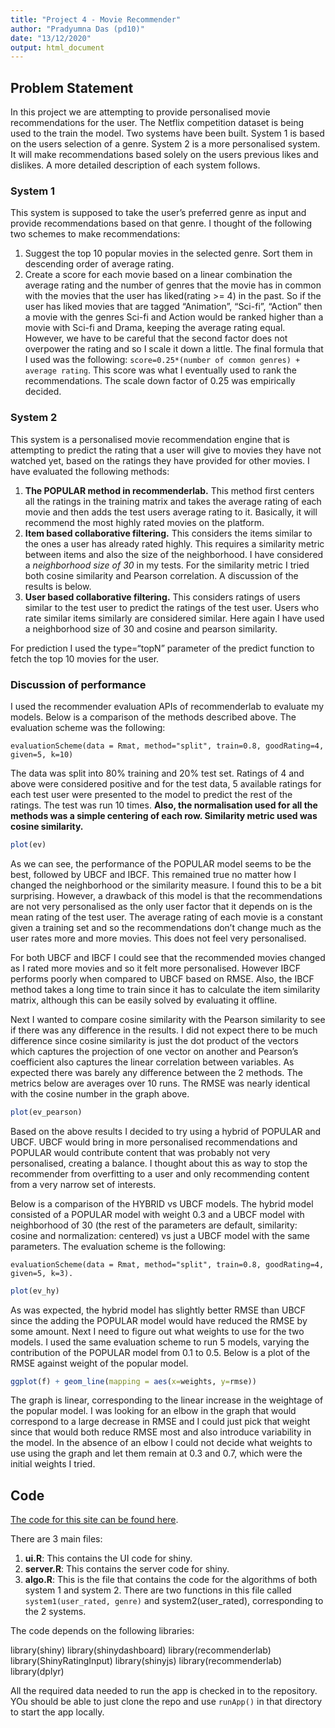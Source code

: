 ---
title: "Project 4 - Movie Recommender"
author: "Pradyumna Das (pd10)"
date: "13/12/2020"
output: html_document
---

## Problem Statement

In this project we are attempting to provide personalised movie recommendations for the user. The Netflix competition dataset is being used to the train the model. Two systems have been built. System 1 is based on the users selection of a genre. System 2 is a more personalised system. It will make recommendations based solely on the users previous likes and dislikes. A more detailed description of each system follows.

### System 1

This system is supposed to take the user's preferred genre as input and provide recommendations based on that genre. I thought of the following two schemes to make recommendations:

1. Suggest the top 10 popular movies in the selected genre. Sort them in descending order of average rating.  
1. Create a score for each movie based on a linear combination the average rating and the number of genres that the movie has in common with the movies that the user has liked(rating >= 4) in the past. So if the user has liked movies that are tagged "Animation", "Sci-fi", "Action" then a movie with the genres Sci-fi and Action would be ranked higher than a movie with Sci-fi and Drama, keeping the average rating equal. However, we have to be careful that the second factor does not overpower the rating and so I scale it down a little. The final formula that I used was the following: `score=0.25*(number of common genres) + average rating`. This score was what I eventually used to rank the recommendations. The scale down factor of 0.25 was empirically decided.

### System 2

This system is a personalised movie recommendation engine that is attempting to predict the rating that a user will give to movies they have not watched yet, based on the ratings they have provided for other movies. I have evaluated the following methods:

1. __The POPULAR method in recommenderlab.__ This method first centers all the ratings in the training matrix and takes the average rating of each movie and then adds the test users average rating to it. Basically, it will recommend the most highly rated movies on the platform.  
1. __Item based collaborative filtering.__ This considers the items similar to the ones a user has already rated highly. This requires a similarity metric between items and also the size of the neighborhood. I have considered a _neighborhood size of 30_ in my tests. For the similarity metric I tried both cosine similarity and Pearson correlation. A discussion of the results is below.  
1. __User based collaborative filtering.__ This considers ratings of users similar to the test user to predict the ratings of the test user. Users who rate similar items similarly are considered similar. Here again I have used a neighborhood size of 30 and cosine and pearson similarity.

For prediction I used the type="topN" parameter of the predict function to fetch the top 10 movies for the user.

### Discussion of performance

I used the recommender evaluation APIs of recommenderlab to evaluate my models. Below is a comparison of the methods described above. The evaluation scheme was the following: 

```
evaluationScheme(data = Rmat, method="split", train=0.8, goodRating=4, given=5, k=10)
```

The data was split into 80% training and 20% test set. Ratings of 4 and above were considered positive and for the test data, 5 available ratings for each test user were presented to the model to predict the rest of the ratings. The test was run 10 times. __Also, the normalisation used for all the methods was a simple centering of each row. Similarity metric used was cosine similarity.__

```{r echo=FALSE}
plot(ev)
```

As we can see, the performance of the POPULAR model seems to be the best, followed by UBCF and IBCF. This remained true no matter how I changed the neighborhood or the similarity measure. I found this to be a bit surprising. However, a drawback of this model is that the recommendations are not very personalised as the only user factor that it depends on is the mean rating of the test user. The average rating of each movie is a constant given a training set and so the recommendations don't change much as the user rates more and more movies. This does not feel very personalised.

For both UBCF and IBCF I could see that the recommended movies changed as I rated more movies and so it felt more personalised. However IBCF performs poorly when compared to UBCF based on RMSE. Also, the IBCF method takes a long time to train since it has to calculate the item similarity matrix, although this can be easily solved by evaluating it offline. 

Next I wanted to compare cosine similarity with the Pearson similarity to see if there was any difference in the results. I did not expect there to be much difference since cosine similarity is just the dot product of the vectors which captures the projection of one vector on another and Pearson's coefficient also captures the linear correlation between variables. As expected there was barely any difference between the 2 methods. The metrics below are averages over 10 runs. The RMSE was nearly identical with the cosine number in the graph above. 

```{r echo=FALSE}
plot(ev_pearson)
```

Based on the above results I decided to try using a hybrid of POPULAR and UBCF. UBCF would bring in more personalised recommendations and POPULAR would contribute content that was probably not very personalised, creating a balance. I thought about this as way to stop the recommender from overfitting to a user and only recommending content from a very narrow set of interests. 

Below is a comparison of the HYBRID vs UBCF models. The hybrid model consisted of a POPULAR model with weight 0.3 and a UBCF model with neighborhood of 30 (the rest of the parameters are default, similarity: cosine and normalization: centered) vs just a UBCF model with the same parameters. The evaluation scheme is the following: 

```
evaluationScheme(data = Rmat, method="split", train=0.8, goodRating=4, given=5, k=3).
```


```{r, echo=FALSE}
plot(ev_hy)
```

As was expected, the hybrid model has slightly better RMSE than UBCF since the adding the POPULAR model would have reduced the RMSE by some amount. Next I need to figure out what weights to use for the two models. I used the same evaluation scheme to run 5 models, varying the contribution of the POPULAR model from 0.1 to 0.5. Below is a plot of the RMSE against weight of the popular model.

```{r echo=FALSE}
ggplot(f) + geom_line(mapping = aes(x=weights, y=rmse))
```

The graph is linear, corresponding to the linear increase in the weightage of the popular model. I was looking for an elbow in the graph that would correspond to a large decrease in RMSE and I could just pick that weight since that would both reduce RMSE most and also introduce variability in the model. In the absence of an elbow I could not decide what weights to use using the graph and let them remain at 0.3 and 0.7, which were the initial weights I tried.

## Code

[The code for this site can be found here](https://github.com/boboPD/MCS-MPs/tree/master/CS598/Project4).

There are 3 main files:

1. __ui.R__: This contains the UI code for shiny.
1. __server.R__: This contains the server code for shiny.
1. __algo.R__: This is the file that contains the code for the algorithms of both system 1 and system 2. There are two functions in this file called `system1(user_rated, genre)` and system2(user_rated), corresponding to the 2 systems.

The code depends on the following libraries:

library(shiny)
library(shinydashboard)
library(recommenderlab)
library(ShinyRatingInput)
library(shinyjs)
library(recommenderlab)
library(dplyr)

All the required data needed to run the app is checked in to the repository. YOu should be able to just clone the repo and use `runApp()` in that directory to start the app locally.